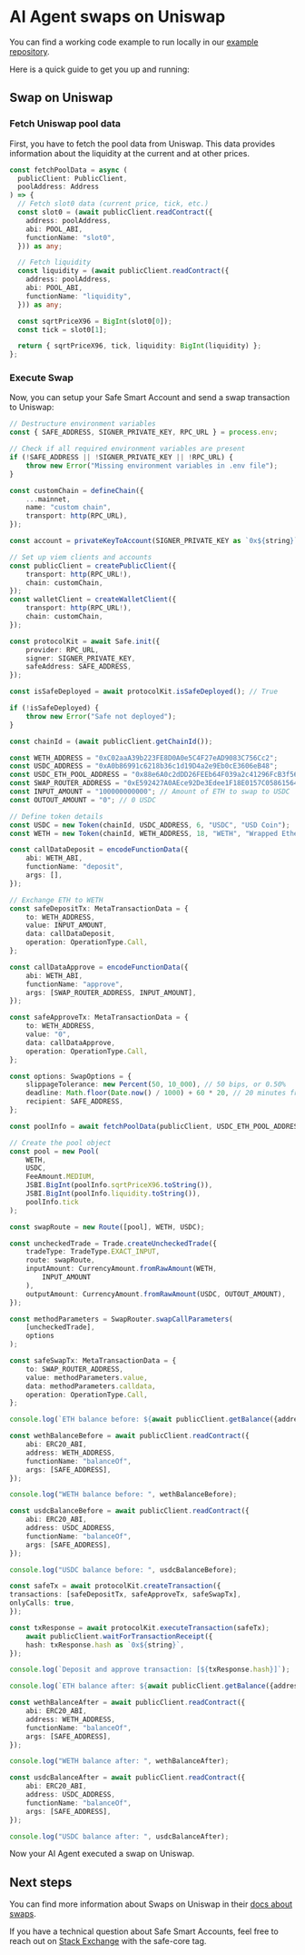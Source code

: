 
# AI Agent swaps on Uniswap

You can find a working code example to run locally in our [example repository](https://github.com/5afe/safe-uniswap-example).

Here is a quick guide to get you up and running:

## Swap on Uniswap

<Steps>

### Fetch Uniswap pool data

First, you have to fetch the pool data from Uniswap. 
This data provides information about the liquidity at the current and at other prices.

```typescript
const fetchPoolData = async (
  publicClient: PublicClient,
  poolAddress: Address
) => {
  // Fetch slot0 data (current price, tick, etc.)
  const slot0 = (await publicClient.readContract({
    address: poolAddress,
    abi: POOL_ABI,
    functionName: "slot0",
  })) as any;

  // Fetch liquidity
  const liquidity = (await publicClient.readContract({
    address: poolAddress,
    abi: POOL_ABI,
    functionName: "liquidity",
  })) as any;

  const sqrtPriceX96 = BigInt(slot0[0]);
  const tick = slot0[1];

  return { sqrtPriceX96, tick, liquidity: BigInt(liquidity) };
};
```

### Execute Swap

Now, you can setup your Safe Smart Account and send a swap transaction to Uniswap:

```typescript
// Destructure environment variables
const { SAFE_ADDRESS, SIGNER_PRIVATE_KEY, RPC_URL } = process.env;

// Check if all required environment variables are present
if (!SAFE_ADDRESS || !SIGNER_PRIVATE_KEY || !RPC_URL) {
    throw new Error("Missing environment variables in .env file");
}

const customChain = defineChain({
    ...mainnet,
    name: "custom chain",
    transport: http(RPC_URL),
});

const account = privateKeyToAccount(SIGNER_PRIVATE_KEY as `0x${string}`);

// Set up viem clients and accounts
const publicClient = createPublicClient({
    transport: http(RPC_URL!),
    chain: customChain,
});
const walletClient = createWalletClient({
    transport: http(RPC_URL!),
    chain: customChain,
});

const protocolKit = await Safe.init({
    provider: RPC_URL,
    signer: SIGNER_PRIVATE_KEY,
    safeAddress: SAFE_ADDRESS,
});

const isSafeDeployed = await protocolKit.isSafeDeployed(); // True

if (!isSafeDeployed) {
    throw new Error("Safe not deployed");
}

const chainId = (await publicClient.getChainId());

const WETH_ADDRESS = "0xC02aaA39b223FE8D0A0e5C4F27eAD9083C756Cc2";
const USDC_ADDRESS = "0xA0b86991c6218b36c1d19D4a2e9Eb0cE3606eB48";
const USDC_ETH_POOL_ADDRESS = "0x88e6A0c2dDD26FEEb64F039a2c41296FcB3f5640";
const SWAP_ROUTER_ADDRESS = "0xE592427A0AEce92De3Edee1F18E0157C05861564"; // Uniswap V3 Router
const INPUT_AMOUNT = "100000000000"; // Amount of ETH to swap to USDC
const OUTOUT_AMOUNT = "0"; // 0 USDC

// Define token details
const USDC = new Token(chainId, USDC_ADDRESS, 6, "USDC", "USD Coin");
const WETH = new Token(chainId, WETH_ADDRESS, 18, "WETH", "Wrapped Ether");

const callDataDeposit = encodeFunctionData({
    abi: WETH_ABI,
    functionName: "deposit",
    args: [],
});

// Exchange ETH to WETH
const safeDepositTx: MetaTransactionData = {
    to: WETH_ADDRESS,
    value: INPUT_AMOUNT,
    data: callDataDeposit,
    operation: OperationType.Call,
};

const callDataApprove = encodeFunctionData({
    abi: WETH_ABI,
    functionName: "approve",
    args: [SWAP_ROUTER_ADDRESS, INPUT_AMOUNT],
});

const safeApproveTx: MetaTransactionData = {
    to: WETH_ADDRESS,
    value: "0",
    data: callDataApprove,
    operation: OperationType.Call,
};

const options: SwapOptions = {
    slippageTolerance: new Percent(50, 10_000), // 50 bips, or 0.50%
    deadline: Math.floor(Date.now() / 1000) + 60 * 20, // 20 minutes from the current Unix time
    recipient: SAFE_ADDRESS,
};

const poolInfo = await fetchPoolData(publicClient, USDC_ETH_POOL_ADDRESS);

// Create the pool object
const pool = new Pool(
    WETH,
    USDC,
    FeeAmount.MEDIUM,
    JSBI.BigInt(poolInfo.sqrtPriceX96.toString()),
    JSBI.BigInt(poolInfo.liquidity.toString()),
    poolInfo.tick
);

const swapRoute = new Route([pool], WETH, USDC);

const uncheckedTrade = Trade.createUncheckedTrade({
    tradeType: TradeType.EXACT_INPUT,
    route: swapRoute,
    inputAmount: CurrencyAmount.fromRawAmount(WETH, 
        INPUT_AMOUNT
    ),
    outputAmount: CurrencyAmount.fromRawAmount(USDC, OUTOUT_AMOUNT),
});

const methodParameters = SwapRouter.swapCallParameters(
    [uncheckedTrade],
    options
);

const safeSwapTx: MetaTransactionData = {
    to: SWAP_ROUTER_ADDRESS,
    value: methodParameters.value,
    data: methodParameters.calldata,
    operation: OperationType.Call,
};

console.log(`ETH balance before: ${await publicClient.getBalance({address: SAFE_ADDRESS as `0x${string}`})}`);

const wethBalanceBefore = await publicClient.readContract({
    abi: ERC20_ABI,
    address: WETH_ADDRESS,
    functionName: "balanceOf",
    args: [SAFE_ADDRESS],
});

console.log("WETH balance before: ", wethBalanceBefore);

const usdcBalanceBefore = await publicClient.readContract({
    abi: ERC20_ABI,
    address: USDC_ADDRESS,
    functionName: "balanceOf",
    args: [SAFE_ADDRESS],
});

console.log("USDC balance before: ", usdcBalanceBefore);

const safeTx = await protocolKit.createTransaction({
transactions: [safeDepositTx, safeApproveTx, safeSwapTx],
onlyCalls: true,
});

const txResponse = await protocolKit.executeTransaction(safeTx);
    await publicClient.waitForTransactionReceipt({
    hash: txResponse.hash as `0x${string}`,
});

console.log(`Deposit and approve transaction: [${txResponse.hash}]`);

console.log(`ETH balance after: ${await publicClient.getBalance({address: SAFE_ADDRESS as `0x${string}`})}`);

const wethBalanceAfter = await publicClient.readContract({
    abi: ERC20_ABI,
    address: WETH_ADDRESS,
    functionName: "balanceOf",
    args: [SAFE_ADDRESS],
});

console.log("WETH balance after: ", wethBalanceAfter);

const usdcBalanceAfter = await publicClient.readContract({
    abi: ERC20_ABI,
    address: USDC_ADDRESS,
    functionName: "balanceOf",
    args: [SAFE_ADDRESS],
});

console.log("USDC balance after: ", usdcBalanceAfter);
```

Now your AI Agent executed a swap on Uniswap.

</Steps>

## Next steps

You can find more information about Swaps on Uniswap in their [docs about swaps](https://docs.uniswap.org/contracts/v4/quickstart/swap).

If you have a technical question about Safe Smart Accounts, feel free to reach out on [Stack Exchange](https://ethereum.stackexchange.com/questions/tagged/safe-core) with the safe-core tag.